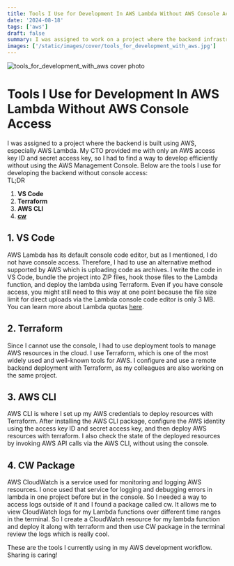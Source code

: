 ```yaml
---
title: Tools I Use for Development In AWS Lambda Without AWS Console Access
date: '2024-08-18'
tags: ['aws']
draft: false
summary: I was assigned to work on a project where the backend infrastructure is built using AWS cloud services...
images: ['/static/images/cover/tools_for_development_with_aws.jpg']
---
```

![tools_for_development_with_aws cover photo](/static/images/cover/tools_for_development_with_aws.jpg)

# Tools I Use for Development In AWS Lambda Without AWS Console Access

I was assigned to a project where the backend is built using AWS, especially AWS Lambda. My CTO provided me with only an AWS access key ID and secret access key, so I had to find a way to develop efficiently without using the AWS Management Console. Below are the tools I use for developing the backend without console access:<br />
TL;DR<br />
1. **VS Code**  
2. **Terraform**  
3. **AWS CLI**  
4. **[cw](https://github.com/lucagrulla/cw)**


## 1. VS Code

AWS Lambda has its default console code editor, but as I mentioned, I do not have console access. Therefore, I had to use an alternative method supported by AWS which is uploading code as archives. I write the code in VS Code, bundle the project into ZIP files, hook those files to the Lambda function, and deploy the lambda using Terraform. Even if you have console access, you might still need to this way at one point because the file size limit for direct uploads via the Lambda console code editor is only 3 MB. You can learn more about Lambda quotas [here](https://docs.aws.amazon.com/lambda/latest/dg/gettingstarted-limits.html).

## 2. Terraform

Since I cannot use the console, I had to use deployment tools to manage AWS resources in the cloud. I use Terraform, which is one of the most widely used and well-known tools for AWS. I configure and use a remote backend deployment with Terraform, as my colleagues are also working on the same project.

## 3. AWS CLI

AWS CLI is where I set up my AWS credentials to deploy resources with Terraform. After installing the AWS CLI package, configure the AWS identity using the access key ID and secret access key, and then deploy AWS resources with terraform. I also check the state of the deployed resources by invoking AWS API calls via the AWS CLI, without using the console.

## 4. CW Package

AWS CloudWatch is a service used for monitoring and logging AWS resources. I once used that service for logging and debugging errors in lambda in one project before but in the console. So I needed a way to access logs outside of it and I found a package called cw. It allows me to view CloudWatch logs for my Lambda functions over different time ranges in the terminal. So I create a CloudWatch resource for my lambda function and deploy it along with terraform and then use CW package in the terminal review the logs which is really cool.

These are the tools I currently using in my AWS development workflow. Sharing is caring!
